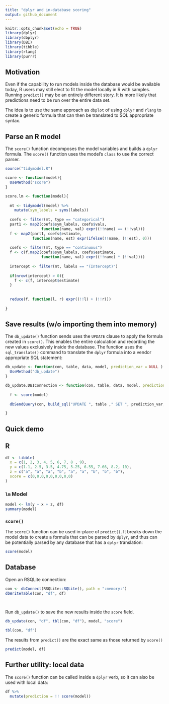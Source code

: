 ```yaml
---
title: "dplyr and in-database scoring"
output: github_document
---
```


```r
knitr::opts_chunk$set(echo = TRUE)
library(dplyr)
library(dbplyr)
library(DBI)
library(tibble)
library(rlang)
library(purrr)
```

## Motivation

Even if the capability to run models inside the database would be available today, R users may still elect to fit the model locally in R with samples. Running `predict()` may be an entirely different story. It is more likely that predictions need to be run over the entire data set.

The idea is to use the same approach as `dbplot` of using `dplyr` and `rlang` to create a generic formula that can then be translated to SQL appropriate syntax.

## Parse an R model

The `score()` function decomposes the model variables and builds a `dplyr` formula. The `score()` function uses the model’s `class` to use the correct parser.

```r
source("tidymodel.R")

score <- function(model){
  UseMethod("score")
}

score.lm <- function(model){
  
  mt <- tidymodel(model) %>%
    mutate(sym_labels = syms(labels))
  
  coefs <- filter(mt, type == "categorical") 
  part1 <- map2(coefs$sym_labels, coefs$vals, 
                function(name, val) expr((!!name) == (!!val)))
  f <- map2(part1, coefs$estimate, 
            function(name, est) expr(ifelse(!!name, (!!est), 0)))
  
  coefs <- filter(mt, type == "continuous") 
  f <- c(f,map2(coefs$sym_labels, coefs$estimate, 
                function(name, val) expr((!!name) * (!!val))))
  
  intercept <- filter(mt, labels == "(Intercept)")
  
  if(nrow(intercept) > 0){
    f <- c(f, intercept$estimate)
  }
  
  
  reduce(f, function(l, r) expr((!!l) + (!!r)))
  
}

```

## Save results (w/o importing them into memory)

The `db_update()` function sends uses the `UPDATE` clause to apply the formula created in `score()`. This enables the entire calculation and recording the new values exclusively inside the database.  The function uses the `sql_translate()` command to translate the `dplyr` formula into a vendor appropriate SQL statement:


```r
db_update <- function(con, table, data, model, prediction_var = NULL ) {
  UseMethod("db_update")
}

db_update.DBIConnection <- function(con, table, data, model, prediction_var = NULL ) {
  
  f <- score(model)
  
  dbSendQuery(con, build_sql("UPDATE ", table ," SET ", prediction_var, " = ", translate_sql(!!f, con = con)))

}
```

## Quick demo

## R


```r
df <- tibble(
  x = c(1, 2, 3, 4, 5, 6, 7, 8 , 9),
  y = c(1.1, 2.5, 3.5, 4.75, 5.25, 6.55, 7.66, 8.2, 10),
  z = c("a", "a", "a", "b", "a", "a", "b", "b", "b"),
  score = c(0,0,0,0,0,0,0,0,0)
)
```

### `lm` Model


```r
model <- lm(y ~ x + z, df)
summary(model)
```

### `score()`

The `score()` function can be used in-place of `predict()`.  It breaks down the model data to create a formula that can be parsed by `dplyr`, and thus can be potentially parsed by any database that has a `dplyr` translation:

```r
score(model)
```

## Database


Open an RSQLite connection:

```r
con <- dbConnect(RSQLite::SQLite(), path = ":memory:")
dbWriteTable(con, "df", df)

  
```


Run `db_update()` to save the new results inside the `score` field.  


```r
db_update(con, "df", tbl(con, "df"), model, "score")
```

```r
tbl(con, "df")
```

The results from `predict()` are the exact same as those returned by `score()`

```r
predict(model, df)
```

## Further utility: local data

The `score()` function can be called inside a `dplyr` verb, so it can also be used with local data:

```r

df %>%
  mutate(prediction = !! score(model))

```




